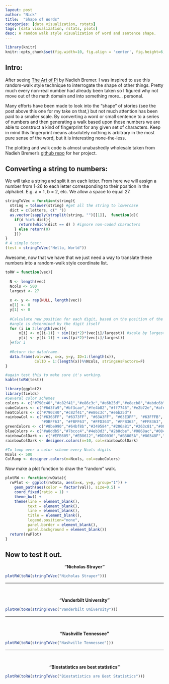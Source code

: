```yaml
---
layout: post
author: "Nick"
title:  "Shape of Words"
categories: [data visualization, rstats]
tags: [data visualization, rstats, plots]
desc: A random walk style visualization of word and sentence shape. 
---
```


```r
library(knitr)
knitr::opts_chunk$set(fig.width=10, fig.align = 'center', fig.height=6, warning=FALSE, message=FALSE)
```

## Intro: 

After seeing [The Art of Pi](http://www.visualcinnamon.com/portfolio/the-art-in-pi) by Nadieh Bremer. I was inspired to use this random-walk style technique to interrogate the shape of other things. Pretty much every non-real number had already been taken so I figured why not move out of the math domain and into something more... personal. 

Many efforts have been made to look into the "shape" of stories (see the post above this one for my take on that,) but not much attention has been paid to a smaller scale. By converting a word or small sentence to a series of numbers and then generating a walk based upon those numbers we are able to construct a kind of fingerprint for any given set of characters. Keep in mind this fingerprint means absolutely nothing is arbitrary in the most pure sense of the word, but it is interesting none-the-less. 

The plotting and walk code is almost unabashedly wholesale taken from Nadieh Bremer's [github repo](https://github.com/nbremer/artinpi) for her project.

## Converting a string to numbers: 

We will take a string and split it on each letter. From here we will assign a number from 1-26 to each letter corresponding to their position in the alphabet. E.g. a = 1, b = 2, etc. We allow a space to equal 27. 


```r
stringToVec = function(string){
  string = tolower(string) #get all the string to lowercase
  dict = c(letters, c(" "))
  as.vector(sapply(strsplit(string, "")[[1]],  function(d){
    if(d %in% dict){
      return(which(dict == d) ) #ignore non-coded characters
    } else return(0)
    }))
}
# A simple test: 
(test = stringToVec("Hello, World"))
```

Awesome, now that we have that we just need a way to translate these numbers into a random-walk style coordinate list. 

```r
toRW = function(vec){
  
  N <- length(vec)
  Ncols <- 500
  largest <- 27 
  
  x <- y <- rep(NULL, length(vec))
  x[1] <- 0
  y[1] <- 0
  
  #Calculate new position for each digit, based on the position of the old digit and the 
  #angle is determined by the digit itself
  for (i in 2:length(vec)){
      x[i] <- x[(i-1)] + sin((pi*2)*(vec[i]/largest)) #scale by largest observed val
      y[i] <- y[(i-1)] + cos((pi*2)*(vec[i]/largest)) 
  }#for i
  
  #Return the dataframe. 
  data.frame(val=vec, x=x, y=y, ID=1:(length(x)), 
             ColID = 1:(length(x))%%Ncols, stringsAsFactors=F)
}

#again test this to make sure it's working. 
kable(toRW(test))
```


```r
library(ggplot2)
library(fields)
#Several color schemes
colors <- c("#790c40","#c82f41","#e86c3c","#e6b25d","#e8ecb8","#abdc6b","#60ce43","#1cb53b","#008c43","#005540")
cubeColors <- c("#6d3fa9","#bf3cae","#fe4b82","#ff7746","#e2b72e","#afef5a","#52f566","#1ddea3","#23aad8","#4c6edb","#6d3fa9")
heatColors <- c("#790c40","#c82f41","#e86c3c","#e6b25d")
rainbowCol <- c("#6363FF", "#6373FF", "#63A3FF", "#63E3FF", "#63FFFB", "#63FFCB","#63FF9B", "#63FF6B", "#7BFF63", "#BBFF63", 
                "#DBFF63", "#FBFF63", "#FFD363", "#FFB363", "#FF8363", "#FF7363", "#FF6364")
greenColors <- c("#8be990","#64bf8b","#349584","#206a81","#263c81","#000080")
blueColors <- c("#a8ddb5","#7bccc4","#4eb3d3","#2b8cbe","#0868ac","#084081")
rainbowColDark <- c("#EFB605","#EB8612","#DD0030","#B3005A","#80348F","#3365AA","#07A071","#7EB852")
rainbowColDark <- designer.colors(n=10, col=rainbowColDark)

#To loop over a color scheme every Ncols digits
Ncols <- 500
ColRamp <- designer.colors(n=Ncols, col=cubeColors)
```

Now make a plot function to draw the "random" walk. 

```r
plotRW <- function(rwData){
  rwPlot <- ggplot(rwData, aes(x=x, y=y, group="1")) +
    geom_path(aes(color = factor(val)), size=0.5) + 
    coord_fixed(ratio = 1) + 
    theme_bw() +
    theme(line = element_blank(),
          text = element_blank(),
          line = element_blank(),
          title = element_blank(),
          legend.position="none",
          panel.border = element_blank(),
          panel.background = element_blank())
  return(rwPlot)
}
```

## Now to test it out. 

<div style="text-align: center; font-weight: bold">"Nicholas Strayer"</div>
```r
plotRW(toRW(stringToVec("Nicholas Strayer")))
```

---

<br>

<div style="text-align: center; font-weight: bold">"Vanderbilt University"</div>
```r
plotRW(toRW(stringToVec("Vanderbilt University")))
```

---

<br>

<div style="text-align: center; font-weight: bold">"Nashville Tennessee"</div>
```r
plotRW(toRW(stringToVec("Nashville Tennessee")))
```

---

<br>

<div style="text-align: center; font-weight: bold">"Biostatistics are best statistics"  </div>
```r
plotRW(toRW(stringToVec("Biostatistics are Best Statistics")))
```
